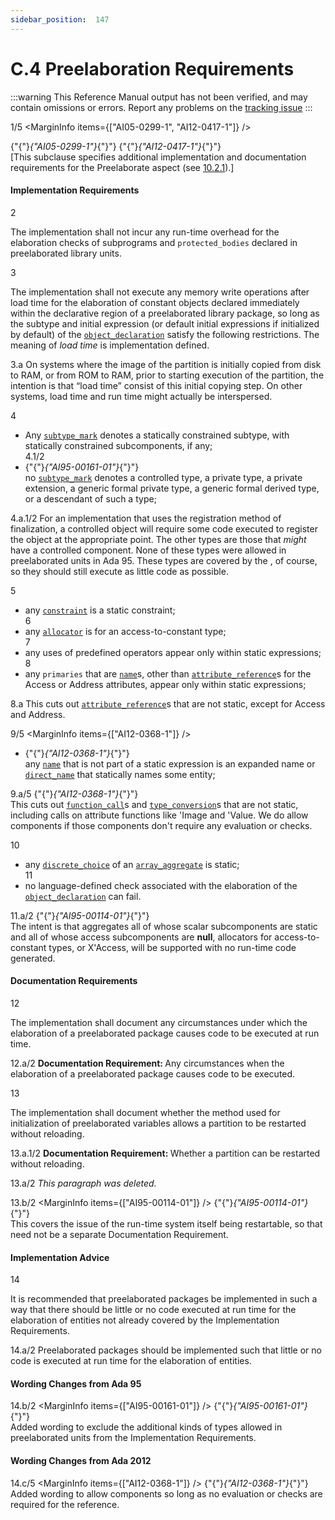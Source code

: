 ```yaml
---
sidebar_position:  147
---
```


# C.4 Preelaboration Requirements

:::warning
This Reference Manual output has not been verified,
and may contain omissions or errors.
Report any problems on the [tracking issue](https://github.com/ada-lang-io/ada-lang-io/issues/20)
:::


<MarginText>1/5</MarginText>
<MarginInfo items={["AI05-0299-1", "AI12-0417-1"]} /><p>{"{"}<em>{"AI05-0299-1"}</em>{"}"} {"{"}<em>{"AI12-0417-1"}</em>{"}"} <br />[This subclause specifies additional implementation and documentation requirements for the Preelaborate aspect  (see <a href="../AA-10/AA-10.2#Subclause_10.2.1">10.2.1</a>).] <br /></p>


#### Implementation Requirements

<MarginText>2</MarginText>
<p>The implementation shall not incur any run-time overhead for the elaboration checks of subprograms and <code>protected_bodies</code> declared in preelaborated library units. <br /></p>

<MarginText>3</MarginText>
<p>The implementation shall not execute any memory write operations after load time for the elaboration of constant objects declared immediately within the declarative region of a preelaborated library package, so long as the subtype and initial expression (or default initial expressions if initialized by default) of the <code><a href="../AA-3/AA-3.3#S0032">object_declaration</a></code> satisfy the following restrictions. The meaning of <em>load time</em> is implementation defined. <br /></p>

<MarginText>3.a</MarginText>
<Admonition type="aarm" aarm="discussion" title="Discussion: ">
<strong></strong>On systems where the image of the partition is initially copied from disk to RAM, or from ROM to RAM, prior to starting execution of the partition, the intention is that &ldquo;load time&rdquo; consist of this initial copying step. On other systems, load time and run time might actually be interspersed. <br /></Admonition>

<MarginText>4</MarginText>
<ul>
<li>Any <code><a href="../AA-3/AA-3.2#S0028">subtype_mark</a></code> denotes a statically constrained subtype, with statically constrained subcomponents, if any;<br /></li>
<MarginText>4.1/2</MarginText>
<MarginInfo items={["AI95-00161-01"]} /><li>{"{"}<em>{"AI95-00161-01"}</em>{"}"} <br />no <code><a href="../AA-3/AA-3.2#S0028">subtype_mark</a></code> denotes a controlled type, a private type, a private extension, a generic formal private type, a generic formal derived type, or a descendant of such a type;<br /></li>
</ul>
<MarginText>4.a.1/2</MarginText>
<Admonition type="aarm" aarm="implementation-advice" title="Implementation Advice">
<strong></strong>For an implementation that uses the registration method of finalization, a controlled object will require some code executed to register the object at the appropriate point. The other types are those that <em>might</em> have a controlled component. None of these types were allowed in preelaborated units in Ada 95. These types are covered by the , of course, so they should still execute as little code as possible. <br /></Admonition>

<MarginText>5</MarginText>
<ul>
<li>any <code><a href="../AA-3/AA-3.2#S0029">constraint</a></code> is a static constraint;<br /></li>
<MarginText>6</MarginText>
<li>any <code><a href="../AA-4/AA-4.8#S0164">allocator</a></code> is for an access-to-constant type;<br /></li>
<MarginText>7</MarginText>
<li>any uses of predefined operators appear only within static expressions;<br /></li>
<MarginText>8</MarginText>
<li>any <code>primaries</code> that are <code><a href="../AA-4/AA-4.1#S0091">name</a></code>s, other than <code><a href="../AA-4/AA-4.1#S0100">attribute_reference</a></code>s for the Access or Address attributes, appear only within static expressions; <br /></li>
</ul>
<MarginText>8.a</MarginText>
<Admonition type="aarm" aarm="ramification" title="Ramification: ">
<strong></strong>This cuts out <code><a href="../AA-4/AA-4.1#S0100">attribute_reference</a></code>s that are not static, except for Access and Address. <br /></Admonition>

<MarginText>9/5</MarginText>
<MarginInfo items={["AI12-0368-1"]} /><ul>
<li>{"{"}<em>{"AI12-0368-1"}</em>{"}"} <br />any <code><a href="../AA-4/AA-4.1#S0091">name</a></code> that is not part of a static expression is an expanded name or <code><a href="../AA-4/AA-4.1#S0092">direct_name</a></code> that statically names  some entity; <br /></li>
</ul>
<MarginText>9.a/5</MarginText>
<MarginInfo items={["AI12-0368-1"]} /><Admonition type="aarm" aarm="ramification" title="Ramification: ">
<strong></strong>{"{"}<em>{"AI12-0368-1"}</em>{"}"} <br />This cuts out <code><a href="../AA-6/AA-6.4#S0218">function_call</a></code>s and <code><a href="../AA-4/AA-4.6#S0162">type_conversion</a></code>s that are not static, including calls on attribute functions like 'Image and 'Value. We do allow components if those components don't require any evaluation or checks. <br /></Admonition>

<MarginText>10</MarginText>
<ul>
<li>any <code><a href="../AA-3/AA-3.8#S0074">discrete_choice</a></code> of an <code><a href="../AA-4/AA-4.3#S0113">array_aggregate</a></code> is static;<br /></li>
<MarginText>11</MarginText>
<li>no language-defined check associated with the elaboration of the <code><a href="../AA-3/AA-3.3#S0032">object_declaration</a></code> can fail. <br /></li>
</ul>
<MarginText>11.a/2</MarginText>
<MarginInfo items={["AI95-00114-01"]} /><Admonition type="aarm" aarm="reason" title="Reason: ">
<strong></strong>{"{"}<em>{"AI95-00114-01"}</em>{"}"} <br />The intent is that aggregates all of whose scalar subcomponents are static and all of whose access subcomponents are <strong>null</strong>, allocators for access-to-constant types, or X'Access, will be supported with no run-time code generated. <br /></Admonition>


#### Documentation Requirements

<MarginText>12</MarginText>
<p>The implementation shall document any circumstances under which the elaboration of a preelaborated package causes code to be executed at run time. <br /></p>

<MarginText>12.a/2</MarginText>
<Admonition type="aarm" aarm="note" title="Note: ">
<strong>Documentation Requirement: </strong>Any circumstances when the elaboration of a preelaborated package causes code to be executed.<br /></Admonition>

<MarginText>13</MarginText>
<p>The implementation shall document whether the method used for initialization of preelaborated variables allows a partition to be restarted without reloading. <br /></p>

<MarginText>13.a.1/2</MarginText>
<Admonition type="aarm" aarm="note" title="Note: ">
<strong>Documentation Requirement: </strong>Whether a partition can be restarted without reloading.<br /></Admonition>

<MarginText>13.a/2</MarginText>
<Admonition type="aarm" aarm="note" title="Note: ">
<em>This paragraph was deleted.</em><br /></Admonition>

<MarginText>13.b/2</MarginText>
<MarginInfo items={["AI95-00114-01"]} /><Admonition type="aarm" aarm="discussion" title="Discussion: ">
<strong></strong>{"{"}<em>{"AI95-00114-01"}</em>{"}"} <br />This covers the issue of the run-time system itself being restartable, so that need not be a separate Documentation Requirement. <br /></Admonition>


#### Implementation Advice

<MarginText>14</MarginText>
<p>It is recommended that preelaborated packages be implemented in such a way that there should be little or no code executed at run time for the elaboration of entities not already covered by the Implementation Requirements.<br /></p>

<MarginText>14.a/2</MarginText>
<Admonition type="aarm" aarm="implementation-advice" title="Implementation Advice">
<strong></strong>Preelaborated packages should be implemented such that little or no code is executed at run time for the elaboration of entities.<br /></Admonition>


#### Wording Changes from Ada 95

<MarginText>14.b/2</MarginText>
<MarginInfo items={["AI95-00161-01"]} /><Admonition type="aarm" aarm="note" title="Note: ">
{"{"}<em>{"AI95-00161-01"}</em>{"}"} <br />Added wording to exclude the additional kinds of types allowed in preelaborated units from the Implementation Requirements. <br /></Admonition>


#### Wording Changes from Ada 2012

<MarginText>14.c/5</MarginText>
<MarginInfo items={["AI12-0368-1"]} /><Admonition type="aarm" aarm="note" title="Note: ">
{"{"}<em>{"AI12-0368-1"}</em>{"}"} <br />Added wording to allow components so long as no evaluation or checks are required for the reference. <br /></Admonition>


